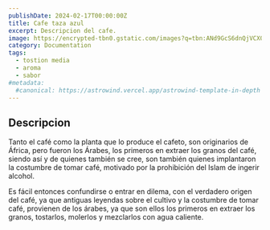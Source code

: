 ```yaml
---
publishDate: 2024-02-17T00:00:00Z
title: Cafe taza azul
excerpt: Descripcion del cafe.
image: https://encrypted-tbn0.gstatic.com/images?q=tbn:ANd9GcS6dnQjVCX0NAmCdd-oqODFHrh-NIB9jSeiq9RhHT62vShnjCGyghHHHa30KlmDfPt-cWM&usqp=CAU
category: Documentation
tags:
  - tostion media
  - aroma
  - sabor
#metadata:
  #canonical: https://astrowind.vercel.app/astrowind-template-in-depth
---
```



## Descripcion

Tanto el café como la planta que lo produce el cafeto, son originarios de África, pero fueron los Árabes, los primeros en extraer los granos del café, siendo así y de quienes también se cree, son también quienes implantaron la costumbre de tomar café, motivado por la prohibición del Islam de ingerir alcohol.

Es fácil entonces confundirse o entrar en dilema, con el verdadero origen del café, ya que antiguas leyendas sobre el cultivo y la costumbre de tomar café, provienen de los árabes, ya que son ellos los primeros en extraer los granos, tostarlos, molerlos y mezclarlos con agua caliente.

